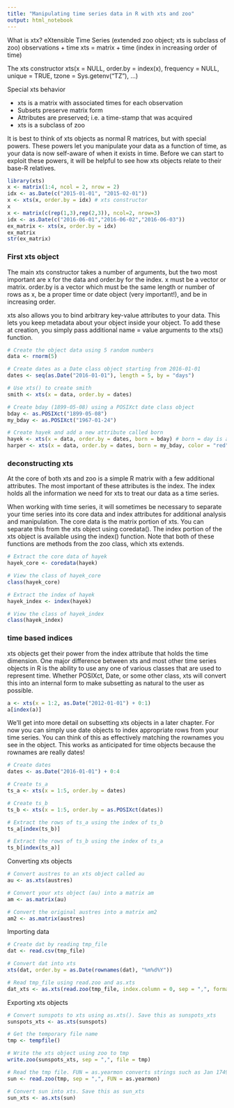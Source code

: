 ```yaml
---
title: "Manipulating time series data in R with xts and zoo"
output: html_notebook
---
```


What is xtx? eXtensible Time Series (extended zoo object; xts is subclass of zoo)
observations + time
xts = matrix + time (index in increasing order of time)

The xts constructor
xts(x = NULL,
    order.by = index(x),
    frequency = NULL,
    unique = TRUE,
    tzone = Sys.getenv("TZ"),
    ...)

Special xts behavior

* xts is a matrix with associated times for each observation
* Subsets preserve matrix form
* Attributes are preserved; i.e. a time-stamp that was acquired
* xts is a subclass of zoo

It is best to think of xts objects as normal R matrices, but with special powers. These powers let you manipulate your data as a function of time, as your data is now self-aware of when it exists in time. Before we can start to exploit these powers, it will be helpful to see how xts objects relate to their base-R relatives.

```r
library(xts)
x <- matrix(1:4, ncol = 2, nrow = 2)
idx <- as.Date(c("2015-01-01", "2015-02-01"))
x <- xts(x, order.by = idx) # xts constructor
x
x <- matrix(c(rep(1,3),rep(2,3)), ncol=2, nrow=3)
idx <- as.Date(c("2016-06-01","2016-06-02","2016-06-03"))
ex_matrix <- xts(x, order.by = idx)
ex_matrix
str(ex_matrix)
```

### First xts object
The main xts constructor takes a number of arguments, but the two most important are x for the data and order.by for the index. x must be a vector or matrix. order.by is a vector which must be the same length or number of rows as x, be a proper time or date object (very important!), and be in increasing order.

xts also allows you to bind arbitrary key-value attributes to your data. This lets you keep metadata about your object inside your object. To add these at creation, you simply pass additional name = value arguments to the xts() function.


```r
# Create the object data using 5 random numbers
data <- rnorm(5)

# Create dates as a Date class object starting from 2016-01-01
dates <- seq(as.Date("2016-01-01"), length = 5, by = "days")

# Use xts() to create smith
smith <- xts(x = data, order.by = dates)

# Create bday (1899-05-08) using a POSIXct date class object
bday <- as.POSIXct("1899-05-08")
my_bday <- as.POSIXct("1967-01-24")

# Create hayek and add a new attribute called born
hayek <- xts(x = data, order.by = dates, born = bday) # born = day is arbitrary key-value attribute
harper <- xts(x = data, order.by = dates, born = my_bday, color = "red") # born = day is arbitrary key-value attribute
```


### deconstructing xts
At the core of both xts and zoo is a simple R matrix with a few additional attributes. The most important of these attributes is the index. The index holds all the information we need for xts to treat our data as a time series.

When working with time series, it will sometimes be necessary to separate your time series into its core data and index attributes for additional analysis and manipulation. The core data is the matrix portion of xts. You can separate this from the xts object using coredata(). The index portion of the xts object is available using the index() function. Note that both of these functions are methods from the zoo class, which xts extends.

```r
# Extract the core data of hayek
hayek_core <- coredata(hayek)

# View the class of hayek_core
class(hayek_core)

# Extract the index of hayek
hayek_index <- index(hayek)

# View the class of hayek_index
class(hayek_index)

```

### time based indices
xts objects get their power from the index attribute that holds the time dimension. One major difference between xts and most other time series objects in R is the ability to use any one of various classes that are used to represent time. Whether POSIXct, Date, or some other class, xts will convert this into an internal form to make subsetting as natural to the user as possible.

```r
a <- xts(x = 1:2, as.Date("2012-01-01") + 0:1)
a[index(a)]
```

We'll get into more detail on subsetting xts objects in a later chapter. For now you can simply use date objects to index appropriate rows from your time series. You can think of this as effectively matching the rownames you see in the object. This works as anticipated for time objects because the rownames are really dates!

```r
# Create dates
dates <- as.Date("2016-01-01") + 0:4

# Create ts_a
ts_a <- xts(x = 1:5, order.by = dates)

# Create ts_b
ts_b <- xts(x = 1:5, order.by = as.POSIXct(dates))

# Extract the rows of ts_a using the index of ts_b
ts_a[index(ts_b)]

# Extract the rows of ts_b using the index of ts_a
ts_b[index(ts_a)]

```

Converting xts objects
```r
# Convert austres to an xts object called au
au <- as.xts(austres)

# Convert your xts object (au) into a matrix am
am <- as.matrix(au)

# Convert the original austres into a matrix am2
am2 <- as.matrix(austres)
```

Importing data
```r
# Create dat by reading tmp_file
dat <- read.csv(tmp_file)

# Convert dat into xts
xts(dat, order.by = as.Date(rownames(dat), "%m%d%Y"))

# Read tmp_file using read.zoo and as.xts
dat_xts <- as.xts(read.zoo(tmp_file, index.column = 0, sep = ",", format = "%m/%d/%Y"))
```

Exporting xts objects
```r
# Convert sunspots to xts using as.xts(). Save this as sunspots_xts
sunspots_xts <- as.xts(sunspots)

# Get the temporary file name
tmp <- tempfile()

# Write the xts object using zoo to tmp 
write.zoo(sunspots_xts, sep = ",", file = tmp)

# Read the tmp file. FUN = as.yearmon converts strings such as Jan 1749 into a proper time class
sun <- read.zoo(tmp, sep = ",", FUN = as.yearmon)

# Convert sun into xts. Save this as sun_xts
sun_xts <- as.xts(sun)

```





